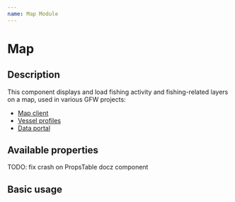```yaml
---
name: Map Module
---
```



# Map

## Description

This component displays and load fishing activity and fishing-related layers on a map, used in various GFW projects:

- [Map client](https://github.com/GlobalFishingWatch/map-client/blob/9c5179358d4870c0fd4c2c0742917e72e6025c59/app/src/map/components/MapWrapper.jsx#L5)
- [Vessel profiles](https://github.com/GlobalFishingWatch/vessel-profiles/blob/aa0e17395f6a4947bb3fdf3106cb9d0a744ba64f/src/profile/components/MapWrapper.js#L3)
- [Data portal](https://github.com/GlobalFishingWatch/data-portal/blob/96b1e24efcff58ade672a67229da0610d9d241ab/src/map/MapWrapper.jsx#L2)

## Available properties

TODO: fix crash on PropsTable docz component

## Basic usage

<Playground>
  <Map viewport={{ center: [0.026, 123.61], zoom: 5, }} />
</Playground>
